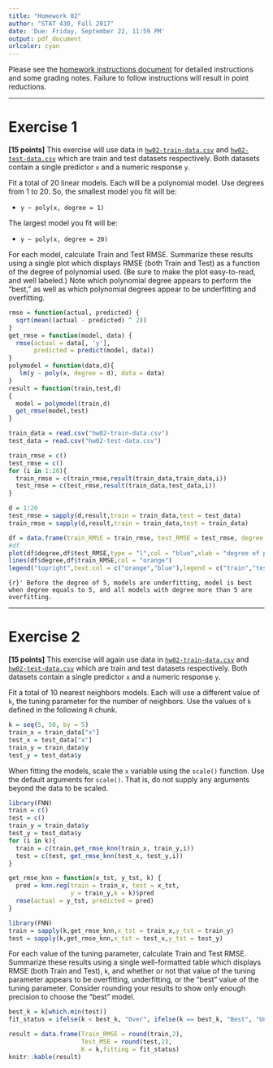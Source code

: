 ```yaml
---
title: "Homework 02"
author: "STAT 430, Fall 2017"
date: 'Due: Friday, September 22, 11:59 PM'
output: pdf_document
urlcolor: cyan
---
```


Please see the [homework instructions document](https://daviddalpiaz.github.io/stat430fa17/homework_policy.html) for detailed instructions and some grading notes. Failure to follow instructions will result in point reductions.

***

# Exercise 1

**[15 points]** This exercise will use data in [`hw02-train-data.csv`](hw02-train-data.csv) and [`hw02-test-data.csv`](hw02-test-data.csv) which are train and test datasets respectively. Both datasets contain a single predictor `x` and a numeric response `y`.

Fit a total of 20 linear models. Each will be a polynomial model. Use degrees from 1 to 20. So, the smallest model you fit will be:

- `y ~ poly(x, degree = 1)`

The largest model you fit will be:

- `y ~ poly(x, degree = 20)`

For each model, calculate Train and Test RMSE. Summarize these results using a single plot which displays RMSE (both Train and Test) as a function of the degree of polynomial used. (Be sure to make the plot easy-to-read, and well labeled.) Note which polynomial degree appears to perform the "best," as well as which polynomial degrees appear to be underfitting and overfitting.
```r
rmse = function(actual, predicted) {
  sqrt(mean((actual - predicted) ^ 2))
}  
get_rmse = function(model, data) {
  rmse(actual = data[, 'y'], 
       predicted = predict(model, data))
}
polymodel = function(data,d){
   lm(y ~ poly(x, degree = d), data = data)
}
result = function(train,test,d)
{
  model = polymodel(train,d)
  get_rmse(model,test)
}
```

```r
train_data = read.csv("hw02-train-data.csv")
test_data = read.csv("hw02-test-data.csv")
```


```r
train_rmse = c()
test_rmse = c()
for (i in 1:20){
  train_rmse = c(train_rmse,result(train_data,train_data,i))
  test_rmse = c(test_rmse,result(train_data,test_data,i))
}
```

```r
d = 1:20
test_rmse = sapply(d,result,train = train_data,test = test_data)
train_rmse = sapply(d,result,train = train_data,test = train_data)
```

```r
df = data.frame(train_RMSE = train_rmse, test_RMSE = test_rmse, degree = 1:20)
#df
plot(df$degree,df$test_RMSE,type = "l",col = "blue",xlab = "degree of ploynomial",ylab = "RMSE",ylim = c(1.5,2.5))
lines(df$degree,df$train_RMSE,col = "orange")
legend("topright",text.col = c("orange","blue"),legend = c("train","test"),cex = 1, lwd = 1, text.font =3)
```
```{r}'
Before the degree of 5, models are underfitting, model is best when degree equals to 5, and all models with degree more than 5 are overfitting.
```


***

# Exercise 2

**[15 points]** This exercise will again use data in [`hw02-train-data.csv`](hw02-train-data.csv) and [`hw02-test-data.csv`](hw02-test-data.csv) which are train and test datasets respectively. Both datasets contain a single predictor `x` and a numeric response `y`.

Fit a total of 10 nearest neighbors models. Each will use a different value of `k`, the tuning parameter for the number of neighbors. Use the values of `k` defined in the following `R` chunk.

```r
k = seq(5, 50, by = 5)
train_x = train_data["x"]
test_x = test_data["x"]
train_y = train_data$y
test_y = test_data$y
```

When fitting the models, scale the `x` variable using the `scale()` function. Use the default arguments for `scale()`. That is, do not supply any arguments beyond the data to be scaled.


```r
library(FNN)
train = c()
test = c()
train_y = train_data$y
test_y = test_data$y
for (i in k){
  train = c(train,get_rmse_knn(train_x, train_y,i))
  test = c(test, get_rmse_knn(test_x, test_y,i))
}

```
```r
get_rmse_knn = function(x_tst, y_tst, k) {
  pred = knn.reg(train = train_x, test = x_tst,
                 y = train_y,k = k)$pred
  rmse(actual = y_tst, predicted = pred)
}
```

```r
library(FNN)
train = sapply(k,get_rmse_knn,x_tst = train_x,y_tst = train_y)
test = sapply(k,get_rmse_knn,x_tst = test_x,y_tst = test_y)
```

For each value of the tuning parameter, calculate Train and Test RMSE. Summarize these results using a single well-formatted table which displays RMSE (both Train and Test), `k`, and whether or not that value of the tuning parameter appears to be overfitting, underfitting, or the "best" value of the tuning parameter. Consider rounding your results to show only enough precision to choose the "best" model.
```r
best_k = k[which.min(test)]
fit_status = ifelse(k < best_k, "Over", ifelse(k == best_k, "Best", "Under"))

result = data.frame(Train_RMSE = round(train,2),
                    Test_MSE = round(test,2),
                    K = k,fitting = fit_status)
knitr::kable(result)
```


